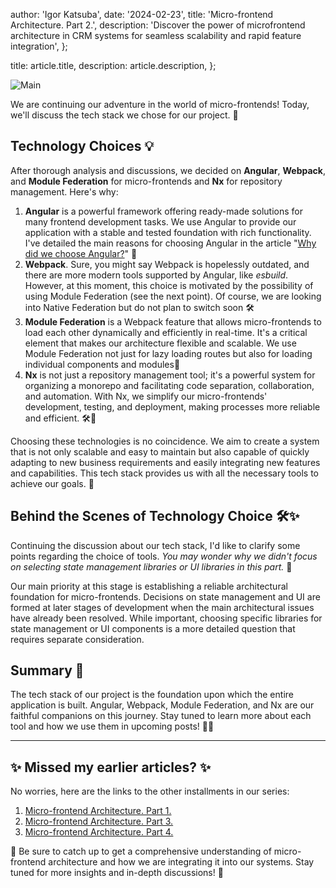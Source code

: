 
  author: 'Igor Katsuba',
  date: '2024-02-23',
  title: 'Micro-frontend Architecture. Part 2.',
  description:
    'Discover the power of microfrontend architecture in CRM systems for seamless scalability and rapid feature integration',
};

  title: article.title,
  description: article.description,
};


<Image src={mainImage} alt="Main" />

We are continuing our adventure in the world of micro-frontends! Today, we'll discuss the tech stack
we chose for our project. 🚀

## Technology Choices 💡

After thorough analysis and discussions, we decided on **Angular**, **Webpack**, and **Module
Federation** for micro-frontends and **Nx** for repository management. Here's why:

1.  **Angular** is a powerful framework offering ready-made solutions for many frontend development
    tasks. We use Angular to provide our application with a stable and tested foundation with rich
    functionality. I've detailed the main reasons for choosing Angular in the article
    "[Why did we choose Angular?](https://medium.com/plata-card/why-did-we-choose-angular-d5ec405e1b4f)"
    🔄
2.  **Webpack**. Sure, you might say Webpack is hopelessly outdated, and there are more modern tools
    supported by Angular, like _esbuild_. However, at this moment, this choice is motivated by the
    possibility of using Module Federation (see the next point). Of course, we are looking into
    Native Federation but do not plan to switch soon 🛠
3.  **Module Federation** is a Webpack feature that allows micro-frontends to load each other
    dynamically and efficiently in real-time. It's a critical element that makes our architecture
    flexible and scalable. We use Module Federation not just for lazy loading routes but also for
    loading individual components and modules🌟
4.  **Nx** is not just a repository management tool; it's a powerful system for organizing a
    monorepo and facilitating code separation, collaboration, and automation. With Nx, we simplify
    our micro-frontends' development, testing, and deployment, making processes more reliable and
    efficient. 🛠🔧

Choosing these technologies is no coincidence. We aim to create a system that is not only scalable
and easy to maintain but also capable of quickly adapting to new business requirements and easily
integrating new features and capabilities. This tech stack provides us with all the necessary tools
to achieve our goals. 🎯

## Behind the Scenes of Technology Choice 🛠✨

Continuing the discussion about our tech stack, I'd like to clarify some points regarding the choice
of tools. _You may wonder why we didn't focus on selecting state management libraries or UI
libraries in this part._ 🤔

Our main priority at this stage is establishing a reliable architectural foundation for
micro-frontends. Decisions on state management and UI are formed at later stages of development when
the main architectural issues have already been resolved. While important, choosing specific
libraries for state management or UI components is a more detailed question that requires separate
consideration.

## Summary 🌟

The tech stack of our project is the foundation upon which the entire application is built. Angular,
Webpack, Module Federation, and Nx are our faithful companions on this journey. Stay tuned to learn
more about each tool and how we use them in upcoming posts! 🚀💡

---

## ✨ Missed my earlier articles? ✨

No worries, here are the links to the other installments in our series:

1. [Micro-frontend Architecture. Part 1.](./micro-frontend-architecture-part-1)
2. [Micro-frontend Architecture. Part 3.](./micro-frontend-architecture-part-3)
3. [Micro-frontend Architecture. Part 4.](./micro-frontend-architecture-part-4)

🔗 Be sure to catch up to get a comprehensive understanding of micro-frontend architecture and how
we are integrating it into our systems. Stay tuned for more insights and in-depth discussions! 🚀
